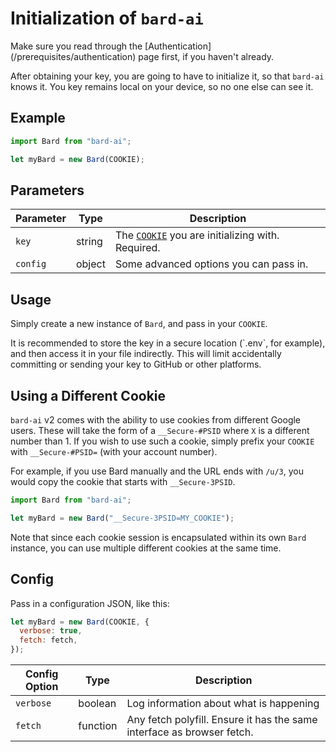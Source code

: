 
# Initialization of `bard-ai`

<Callout type="info">
  Make sure you read through the [Authentication](/prerequisites/authentication)
  page first, if you haven't already.
</Callout>

After obtaining your key, you are going to have to initialize it, so that `bard-ai` knows it. You key remains local on your device, so no one else can see it.

## Example

```javascript copy showLineNumbers {3}
import Bard from "bard-ai";

let myBard = new Bard(COOKIE);
```

## Parameters

| Parameter | Type   | Description                                                                                |
| --------- | ------ | ------------------------------------------------------------------------------------------ |
| `key`     | string | The [`COOKIE`](/prerequisites/authentication/#step-4) you are initializing with. Required. |
| `config`  | object | Some advanced options you can pass in.                                                     |

## Usage

Simply create a new instance of `Bard`, and pass in your `COOKIE`.

<Callout type="warning">
  It is recommended to store the key in a secure location (`.env`, for example),
  and then access it in your file indirectly. This will limit accidentally
  committing or sending your key to GitHub or other platforms.
</Callout>

## Using a Different Cookie

`bard-ai` v2 comes with the ability to use cookies from different Google users. These will take the form of a `__Secure-#PSID` where `X` is a different number than 1. If you wish to use such a cookie, simply prefix your `COOKIE` with `__Secure-#PSID=` (with your account number).

For example, if you use Bard manually and the URL ends with `/u/3`, you would copy the cookie that starts with `__Secure-3PSID`.

```javascript
import Bard from "bard-ai";

let myBard = new Bard("__Secure-3PSID=MY_COOKIE");
```

Note that since each cookie session is encapsulated within its own `Bard` instance, you can use multiple different cookies at the same time.

## Config

Pass in a configuration JSON, like this:

```javascript
let myBard = new Bard(COOKIE, {
  verbose: true,
  fetch: fetch,
});
```

| Config Option | Type     | Description                                                            |
| ------------- | -------- | ---------------------------------------------------------------------- |
| `verbose`     | boolean  | Log information about what is happening                                |
| `fetch`       | function | Any fetch polyfill. Ensure it has the same interface as browser fetch. |
